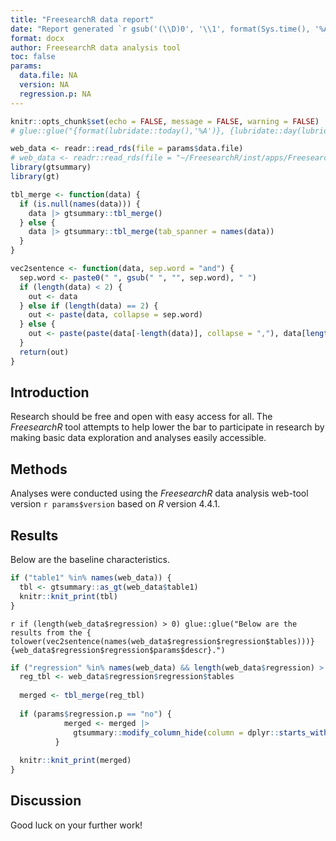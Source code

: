 ```yaml
---
title: "FreesearchR data report"
date: "Report generated `r gsub('(\\D)0', '\\1', format(Sys.time(), '%A, %d.%m.%Y'))`"
format: docx
author: FreesearchR data analysis tool
toc: false
params:
  data.file: NA
  version: NA
  regression.p: NA
---
```


```r
knitr::opts_chunk$set(echo = FALSE, message = FALSE, warning = FALSE)
# glue::glue("{format(lubridate::today(),'%A')}, {lubridate::day(lubridate::today())}.{lubridate::month(lubridate::today())}.{lubridate::year(lubridate::today())}")
```

```r
web_data <- readr::read_rds(file = params$data.file)
# web_data <- readr::read_rds(file = "~/FreesearchR/inst/apps/FreesearchR/www/web_data.rds")
library(gtsummary)
library(gt)

tbl_merge <- function(data) {
  if (is.null(names(data))) {
    data |> gtsummary::tbl_merge()
  } else {
    data |> gtsummary::tbl_merge(tab_spanner = names(data))
  }
}

vec2sentence <- function(data, sep.word = "and") {
  sep.word <- paste0(" ", gsub(" ", "", sep.word), " ")
  if (length(data) < 2) {
    out <- data
  } else if (length(data) == 2) {
    out <- paste(data, collapse = sep.word)
  } else {
    out <- paste(paste(data[-length(data)], collapse = ","), data[length(data)], sep = sep.word)
  }
  return(out)
}
```

## Introduction

Research should be free and open with easy access for all. The *FreesearchR* tool attempts to help lower the bar to participate in research by making basic data exploration and analyses easily accessible.

## Methods

Analyses were conducted using the *FreesearchR* data analysis web-tool version `r params$version` based on *R* version 4.4.1.

## Results

Below are the baseline characteristics.

```r
if ("table1" %in% names(web_data)) {
  tbl <- gtsummary::as_gt(web_data$table1)
  knitr::knit_print(tbl)
}
```

`r if (length(web_data$regression) > 0) glue::glue("Below are the results from the { tolower(vec2sentence(names(web_data$regression$regression$tables)))} {web_data$regression$regression$params$descr}.")`

```r
if ("regression" %in% names(web_data) && length(web_data$regression) > 0) {
  reg_tbl <- web_data$regression$regression$tables
  
  merged <- tbl_merge(reg_tbl)
  
  if (params$regression.p == "no") {
            merged <- merged |>
              gtsummary::modify_column_hide(column = dplyr::starts_with("p.value"))
          }
  
  knitr::knit_print(merged)
}
```

## Discussion

Good luck on your further work!
